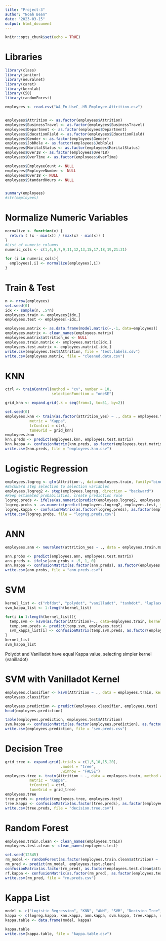 ```yaml
---
title: "Project-3"
author: "Noah Bean"
date: "2023-03-15"
output: html_document
---
```


```r
knitr::opts_chunk$set(echo = TRUE)
```

# Libraries
```r
library(class)
library(janitor)
library(neuralnet)
library(caret)
library(kernlab)
library(C50)
library(randomForest)
```

```r
employees <- read.csv("WA_Fn-UseC_-HR-Employee-Attrition.csv")


employees$Attrition <- as.factor(employees$Attrition)
employees$BusinessTravel <- as.factor(employees$BusinessTravel)
employees$Department <- as.factor(employees$Department)
employees$EducationField <- as.factor(employees$EducationField)
employees$Gender <- as.factor(employees$Gender)
employees$JobRole <- as.factor(employees$JobRole)
employees$MaritalStatus <- as.factor(employees$MaritalStatus)
employees$Over18 <- as.factor(employees$Over18)
employees$OverTime <- as.factor(employees$OverTime)

employees$EmployeeCount <- NULL
employees$EmployeeNumber <- NULL
employees$Over18 <- NULL
employees$StandardHours <- NULL


summary(employees)
#str(employees)
```

# Normalize Numeric Variables
```r
normalize <- function(x) {
  return ( (x - min(x)) / (max(x) - min(x)) )
}
#List of numeric columns
numeric_cols <- c(1,4,6,7,9,11,12,13,15,17,18,19,21:31)
  
for (i in numeric_cols){
  employees[,i] <- normalize(employees[,i])
}
```

# Train & Test
```r
n <- nrow(employees)
set.seed(0)
idx <- sample(n, .5*n)
employees.train <- employees[idx,]
employees.test <- employees[-idx,]

employees.matrix <- as.data.frame(model.matrix(~.-1, data=employees))
employees.matrix <- clean_names(employees.matrix)
employees.matrix$attrition_no <- NULL
employees.train.matrix <- employees.matrix[idx,]
employees.test.matrix <- employees.matrix[-idx,]
write.csv(employees.test$Attrition, file = "test.labels.csv")
write.csv(employees.matrix, file = "cleaned.data.csv")
```

# KNN
```r
ctrl <- trainControl(method = "cv", number = 10,
                     selectionFunction = "oneSE")

grid_knn <- expand.grid(.k = seq(from=1, to=51, by=2))

set.seed(0)
employees.knn <- train(as.factor(attrition_yes) ~ ., data = employees.train.matrix, method = "knn",
           metric = "Kappa",
           trControl = ctrl,
           tuneGrid = grid_knn)
employees.knn
knn.preds <- predict(employees.knn, employees.test.matrix)
knn.kappa <- confusionMatrix(knn.preds, as.factor(employees.test.matrix$attrition_yes))$overall[2]
write.csv(knn.preds, file = "employees.knn.csv")
```

# Logistic Regression
```r
employees.logreg <- glm(Attrition~., data=employees.train, family="binomial")
#Backward step selection to selection variables
employees.logreg2 <- step(employees.logreg, direction = "backward")
#Keep estimated probabilities, create prediction rule
logreg.preds <- ifelse(as.numeric(predict(employees.logreg2, employees.test, type = "response")) > 0.5, "Yes", "No")
logreg.probs <- as.numeric(predict(employees.logreg2, employees.test, type = "response"))
logreg.kappa <- confusionMatrix(as.factor(logreg.preds), as.factor(employees.test$Attrition))$overall[2]
write.csv(logreg.probs, file = "logreg.preds.csv")
```

# ANN
```r
employees.ann <- neuralnet(attrition_yes ~ ., data = employees.train.matrix, hidden = 7, stepmax = 1e+8)

ann.probs <- predict(employees.ann, employees.test.matrix)
ann.preds <- ifelse(ann.probs > .5, 1, 0)
ann.kappa <- confusionMatrix(as.factor(ann.preds), as.factor(employees.test.matrix$attrition_yes))$overall[2]
write.csv(ann.probs, file = "ann.preds.csv")
```

# SVM
```r
kernel_list <- c("rbfdot", "polydot", "vanilladot", "tanhdot", "laplacedot")
svm_kappa_list <- 1:length(kernel_list)

for(i in 1:length(kernel_list)){
  temp.svm <- ksvm(as.factor(Attrition)~., data=employees.train, kernel = kernel_list[i])
  temp.svm.preds <- predict(temp.svm, employees.test)
  svm_kappa_list[i] <- confusionMatrix(temp.svm.preds, as.factor(employees.test$Attrition))$overall[2]
}
kernel_list
svm_kappa_list
```
Polydot and Vanilladot have equal Kappa value, selecting simpler kernel (vanilladot)

# SVM with Vanilladot Kernel
```r
employees.classifier <- ksvm(Attrition ~ ., data = employees.train, kernel = "vanilladot")
employees.classifier

employees.prediction <- predict(employees.classifier, employees.test)
head(employees.prediction)

table(employees.prediction, employees.test$Attrition)
svm.kappa <- confusionMatrix(as.factor(employees.prediction), as.factor(employees.test$Attrition))$overall[2]
write.csv(employees.prediction, file = "svm.preds.csv")
```

# Decision Tree
```r
grid_tree <- expand.grid(.trials = c(1,5,10,15,20),
                         .model = "tree",
                         .winnow = "FALSE")
employees.tree <- train(Attrition ~ ., data = employees.train, method = "C5.0",
           metric = "Kappa",
           trControl = ctrl,
           tuneGrid = grid_tree)
employees.tree
tree.preds <- predict(employees.tree, employees.test)
tree.kappa <- confusionMatrix(as.factor(tree.preds), as.factor(employees.test$Attrition))$overall[2]
write.csv(tree.preds, file = "decision.tree.csv")
```

# Random Forest
```r

employees.train.clean <- clean_names(employees.train)
employees.test.clean <- clean_names(employees.test)

set.seed(12345)
rm_model <- randomForest(as.factor(employees.train.clean$attrition) ~ . -attrition, data = employees.train.clean)
rm_pred <- predict(rm_model, employees.test.clean)
confusionMatrix(as.factor(rm_pred), as.factor(employees.test.clean$attrition))
rf.kappa <- confusionMatrix(as.factor(rm_pred), as.factor(employees.test$Attrition))$overall[2]
write.csv(rm_pred, file = "rm.preds.csv")
```

# Kappa List
```r
model <- c("Logistic Regression", "KNN", "ANN", "SVM", "Decision Tree", "Random Forest")
kappa <- c(logreg.kappa, knn.kappa, ann.kappa, svm.kappa, tree.kappa, rf.kappa)
kappa.table <- data.frame(model, kappa)

kappa.table
write.csv(kappa.table, file = "kappa.table.csv")
```